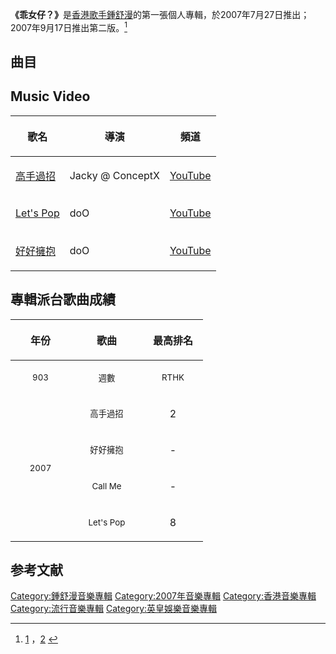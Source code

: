 {{Album infobox | <!-- See Wikipedia:WikiProject_Albums -->
| Name        = 乖女仔？
| Type        = 專輯
| Artist      = [[鍾舒漫|鍾舒漫]]
| Cover       = 鍾舒漫 乖女仔？ CD.jpg
| Released    = 2007年7月27日
| Recorded    = 2007年
| Genre       = 粵語
| Length      = 40:47
| Label       = [[英皇娛樂|英皇娛樂]][[音樂家唱片|音樂家唱片]]
| Last album  = 
| This album  = '''乖女仔？'''<br>（2007年）
| Next album  = [[Castle|Castle]]<br>（2008年）
}}

'''《乖女仔？》'''是[[香港|香港]][[歌手|歌手]][[鍾舒漫|鍾舒漫]]的第一張個人專輯，於2007年7月27日推出；2007年9月17日推出第二版。<ref>[http://music.yule.sohu.com/20070726/n251254456.shtml] {{Wayback|url=http://music.yule.sohu.com/20070726/n251254456.shtml |date=20210628121739 }}，[https://m.wjcha.com/zhongshuman/] {{Wayback|url=https://m.wjcha.com/zhongshuman/ |date=20210629201224 }}</ref>

== 曲目 ==
{{tracklist
| headline = CD
| total_length = 40:47
| title_width = 16%

| title1 = 乖小姐
| music1 = [[陳奐仁|陳奐仁]]
| lyrics1 = [[6Wing|6Wing]]<br>陳奐仁
| arranger1 = [[The_Invisible_Men|The Invisible Men]]
| producer1 = The Invisible Men
| longnote1 = 
| length1 = 3:33

| title2 = 街頭女皇
| music2 = [[Chris_Henderson|Chris Henderson]]<br>[[Lars_Nielsen|Lars Nielsen]]
| lyrics2 = [[夏至_(填詞人)|夏至]]
| arranger2 = [[藝琛|藝琛]]
| producer2 = [[梁錫池|梁錫池]]
| longnote2 = 改編自[[Katerine_Avgoustakis|Katerine Avgoustakis]]的《Out On You》
| length2 = 3:04

| title3 = 高手過招
| music3 = [[Nao'ymt|Nao'ymt]]
| lyrics3 = [[李峻一|李峻一]]
| arranger3 = [[褚鎮東|褚鎮東]]
| producer3 = 梁錫池
| longnote3 = 第一主打<br>改編自[[名取香り|名取香り]]的《Gentleman》
| length3 = 3:28

| title4 = Let's Pop
| music4 = 陳奐仁
| lyrics4 = [[黃仲凱|黃仲凱]]
| arranger4 = The Invisible Men
| producer4 = The Invisible Men
| longnote4 = 第四主打
| length4 = 3:44

| title5 = Call Me
| music5 = 陳奐仁
| lyrics5 = [[林若寧|林若寧]]
| arranger5 = [[吳偉賢|Tim Ngoh]]
| producer5 = The Invisible Men
| longnote5 = 第三主打
| length5 = 3:52

| title6 = 愛味
| music6 = [[DJ_Tommy|DJ Tommy]]
| lyrics6 = 6Wing
| arranger6 = DJ Tommy
| producer6 = DJ Tommy<br>6Wing
| longnote6 = 
| length6 = 3:39

| title7 = 人魚前傳
| music7 = [[鍾舒漫|鍾舒漫]]
| lyrics7 = [[周耀輝|周耀輝]]
| arranger7 = 藝琛
| producer7 = [[舒文_(音樂人)|舒文]]
| longnote7 = 
| length7 = 4:13

| title8 = 舒曼的狂想曲
| music8 = [[崔俊英|崔俊英]]（{{lang|ko|최준영}}）
| lyrics8 = 周耀輝
| arranger8 =  [[李浩楊|李浩楊]]（{{lang|ko|이호양}}）
| producer8 = 崔俊英
| longnote8 = 
| length8 = 3:30

| title9 = 好好擁抱
| music9 = 陳奐仁
| lyrics9 = 周耀輝
| arranger9 = The Invisible Men
| producer9 = The Invisible Men
| longnote9 = 第二主打
| length9 = 4:17

| title10 = 得一個
| music10 = [[Walter_Afanasieff|Walter Afanasieff]]<br>[[Beyonce_Gisselle_Knowles|Beyonce Gisselle Knowles]]
| lyrics10 = 夏至
| arranger10 = 舒文
| producer10 = 舒文
| longnote10 = 改編自[[天命真女|Destiny's Child]]的《Brown Eyes》<br>國語版為[[S.H.E|S.H.E]]《戀人未滿》
| length10 = 3:58

| title11 = 數綿羊
| music11 = [[Giles_Martin|Giles Martin]]<br>[[Charity_Hair|Charity Hair]]<br>[[Kim_Richey|Kim Richey]]<br>[[Jez_Ashurst|Jez Ashurst]]
| lyrics11 = 夏至
| arranger11 = 褚鎮東
| producer11 = 梁錫池
| longnote11 = 改編自[[Sarah_Whatmore|Sarah Whatmore]]的《Somewhere I Belong》
| length11 = 3:25
}}

{{tracklist
| headline = DVD
| total_length = 11:25

| title1 = 好好擁抱 MV
| title2 = 高手過招 MV
| title3 = Let's Pop MV
}}
{{Track listing
| collapsed = yes
| headline = 第二版新增項目
| total_length = 

| title4 = Sherman Live in Showcase
| length4 = 
}}

== Music Video ==
{| class="wikitable"
! 歌名 !! 導演 !! 頻道
|-
|[http://www.youtube.com/watch?v=E44RV95EYmk 高手過招] {{Wayback|url=http://www.youtube.com/watch?v=E44RV95EYmk |date=20140630092156 }}|| Jacky @ ConceptX || [[YouTube|YouTube]]
|-
|[http://www.youtube.com/watch?v=P6SCVeea_Uw Let's Pop] {{Wayback|url=http://www.youtube.com/watch?v=P6SCVeea_Uw |date=20161010084627 }}|| doO || [[YouTube|YouTube]]
|-
|[http://www.youtube.com/watch?v=PPmpjodJ2ag 好好擁抱] {{Wayback|url=http://www.youtube.com/watch?v=PPmpjodJ2ag |date=20210219201623 }}|| doO || [[YouTube|YouTube]]
|}

== 專輯派台歌曲成績 ==
{| class="wikitable"
!align="center" rowspan="2" | 年份
!align="center" rowspan="2" | 歌曲
!align="center" colspan="8" | 最高排名
|-
!width="80"|<small>903</small> !! width="100"|<small>週數</small> !! width="80"|<small>RTHK</small> !! width="100"|<small>週數</small> !! width="80"|<small>997</small> !! width="100"|<small>週數</small> !! width="80"|<small>TVB</small> !! width="100"|<small>週數</small>
|-
|align="center" rowspan="4"| <small>2007</small> ||align="center"| <small>高手過招</small> ||align="center"| 2 ||align="center"| 5 ||align="center"| - ||align="center"| - ||align="center"| 5 ||align="center"| 6 ||align="center"| - ||align="center"| -
|-
|align="center"| <small>好好擁抱</small> ||align="center"| - ||align="center"| - ||align="center"| 10 ||align="center"| 1 ||align="center"| 3 ||align="center"| 6 ||align="center"| - ||align="center"| -
|-
|align="center"| <small>Call Me</small> ||align="center"| - ||align="center"| - ||align="center"| - ||align="center"| - ||align="center"| - ||align="center"| - ||align="center"| - ||align="center"| -
|-
|align="center"| <small>Let's Pop</small> ||align="center"| 8 ||align="center"| 4 ||align="center"| - ||align="center"| - ||align="center"| 10 ||align="center"| 3 ||align="center"| - ||align="center"| -
|}
== 参考文献 ==
{{reflist}}

[[Category:鍾舒漫音樂專輯|Category:鍾舒漫音樂專輯]]
[[Category:2007年音樂專輯|Category:2007年音樂專輯]]
[[Category:香港音樂專輯|Category:香港音樂專輯]]
[[Category:流行音樂專輯|Category:流行音樂專輯]]
[[Category:英皇娛樂音樂專輯|Category:英皇娛樂音樂專輯]]